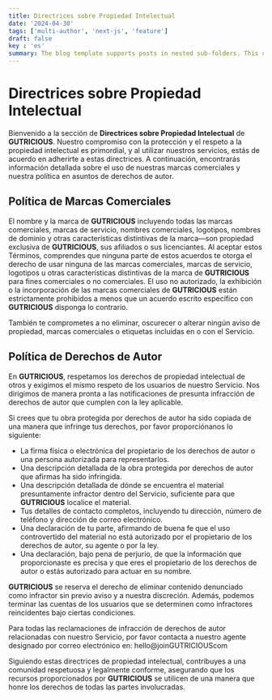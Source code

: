 ```yaml
---
title: Directrices sobre Propiedad Intelectual
date: '2024-04-30'
tags: ['multi-author', 'next-js', 'feature']
draft: false
key : 'es'
summary: The blog template supports posts in nested sub-folders. This can be used to group posts of similar content e.g. a multi-part course.
---
```


# Directrices sobre Propiedad Intelectual

Bienvenido a la sección de **Directrices sobre Propiedad Intelectual** de **GUTRICIOUS**. Nuestro compromiso con la protección y el respeto a la propiedad intelectual es primordial, y al utilizar nuestros servicios, estás de acuerdo en adherirte a estas directrices. A continuación, encontrarás información detallada sobre el uso de nuestras marcas comerciales y nuestra política en asuntos de derechos de autor.

## Política de Marcas Comerciales

El nombre y la marca de **GUTRICIOUS** incluyendo todas las marcas comerciales, marcas de servicio, nombres comerciales, logotipos, nombres de dominio y otras características distintivas de la marca—son propiedad exclusiva de **GUTRICIOUS**, sus afiliados o sus licenciantes. Al aceptar estos Términos, comprendes que ninguna parte de estos acuerdos te otorga el derecho de usar ninguna de las marcas comerciales, marcas de servicio, logotipos u otras características distintivas de la marca de **GUTRICIOUS** para fines comerciales o no comerciales. El uso no autorizado, la exhibición o la incorporación de las marcas comerciales de **GUTRICIOUS** están estrictamente prohibidos a menos que un acuerdo escrito específico con **GUTRICIOUS** disponga lo contrario.

También te comprometes a no eliminar, oscurecer o alterar ningún aviso de propiedad, marcas comerciales o etiquetas incluidas en o con el Servicio.

## Política de Derechos de Autor

En **GUTRICIOUS**, respetamos los derechos de propiedad intelectual de otros y exigimos el mismo respeto de los usuarios de nuestro Servicio. Nos dirigimos de manera pronta a las notificaciones de presunta infracción de derechos de autor que cumplen con la ley aplicable.

Si crees que tu obra protegida por derechos de autor ha sido copiada de una manera que infringe tus derechos, por favor proporciónanos lo siguiente:

- La firma física o electrónica del propietario de los derechos de autor o una persona autorizada para representarlos.
- Una descripción detallada de la obra protegida por derechos de autor que afirmas ha sido infringida.
- Una descripción detallada de dónde se encuentra el material presuntamente infractor dentro del Servicio, suficiente para que **GUTRICIOUS** localice el material.
- Tus detalles de contacto completos, incluyendo tu dirección, número de teléfono y dirección de correo electrónico.
- Una declaración de tu parte, afirmando de buena fe que el uso controvertido del material no está autorizado por el propietario de los derechos de autor, su agente o por la ley.
- Una declaración, bajo pena de perjurio, de que la información que proporcionaste es precisa y que eres el propietario de los derechos de autor o estás autorizado para actuar en su nombre.

**GUTRICIOUS** se reserva el derecho de eliminar contenido denunciado como infractor sin previo aviso y a nuestra discreción. Además, podemos terminar las cuentas de los usuarios que se determinen como infractores reincidentes bajo ciertas condiciones.

Para todas las reclamaciones de infracción de derechos de autor relacionadas con nuestro Servicio, por favor contacta a nuestro agente designado por correo electrónico en: hello@joinGUTRICIOUScom

Siguiendo estas directrices de propiedad intelectual, contribuyes a una comunidad respetuosa y legalmente conforme, asegurando que los recursos proporcionados por **GUTRICIOUS** se utilicen de una manera que honre los derechos de todas las partes involucradas.